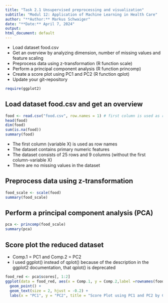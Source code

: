 ```yaml
---
title: "Task 2.1 Unsupervised preprocessing and visualization"
subtitle: "Modul 12: Application of Machine Learning in Health Care"
author: "**Author:** Markus Schwaiger"
date: "**Date:** April 7, 2024"
output:
html_document: default
---
```

- Load dataset food.csv
- Get an overview by analyzing dimension, number of missing values and feature scaling
- Preprocess data using z-transformation (R function scale)
- Perform a principal component analysis (R function princomp)
- Create a score plot using PC1 and PC2 (R function qplot)
- Update your git-repository
```r
require(ggplot2)
```

## Load dataset food.csv and get an overview
```r
food <- read.csv("food.csv", row.names = 1) # first column is used as row names
head(food)
dim(food)
sum(is.na(food))
summary(food)
```
- The first column (variable X) is used as row names
- The dataset contains primary numeric features
- The dataset consists of 25 rows and 9 columns (without the first column-variable X)
- There are no missing values in the dataset

## Preprocess data using z-transformation
```r
food_scale <- scale(food)
summary(food_scale)
```

## Perform a principal component analysis (PCA)
```r
pca <- princomp(food_scale)
summary(pca)
```

## Score plot the reduced dataset
- Comp.1 = PC1 and Comp.2 = PC2
- I used ggplot() instead of qplot() because of the description in the ggplot2 documentation, that qplot() is deprecated
```r
food_red <- pca$scores[, 1:2]
ggplot(data = food_red, aes(x = Comp.1, y = Comp.2,label =rownames(food_red))) +
  geom_point() +
  geom_text(size = 2, hjust = -0.2) +
  labs(x = "PC1", y = "PC2", title = "Score Plot using PC1 and PC2 by Countries")
```